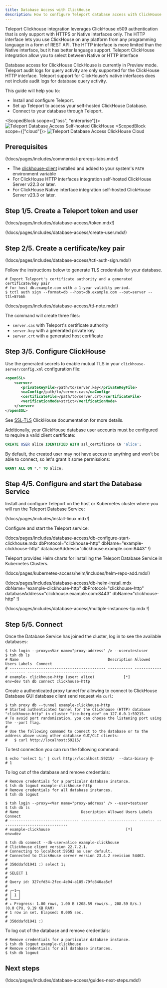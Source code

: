 ```yaml
---
title: Database Access with ClickHouse
description: How to configure Teleport database access with ClickHouse.
---
```


Teleport Clickhouse integration leverages  ClickHouse x509 authentication that is only support
with  HTTPS or Native interfaces only.
The HTTP interface lets you use ClickHouse on any platform from any programming language in a form of REST API.
The HTTP interface is more limited than the Native interface, but it has better language support.
Teleport ClickHouse integration allow you to select between Native or HTTP interface

<Admonition type="warning" title="Preview">
 Database access for ClickHouse ClickHouse is currently in Preview mode.
 Teleport audit logs for query activity are only supported for the ClickHouse HTTP interface.
 Teleport support for ClickHouse's native interfaces does not include audit logs for database query activity.
</Admonition>

This guide will help you to:

- Install and configure Teleport.
- Set up Teleport to access your self-hosted ClickHouse Database.
- Connect to your database through Teleport.

<ScopedBlock scope={["oss", "enterprise"]}>
![Teleport Database Access Self-hosted ClickHouse](../../../img/database-access/guides/clickhouse_selfhosted_selfhosted.png)
</ScopedBlock>
<ScopedBlock scope={["cloud"]}>
![Teleport Database Access ClickHouse Cloud](../../../img/database-access/guides/clickhouse_selfhosted_cloud.png)
</ScopedBlock>

## Prerequisites

(!docs/pages/includes/commercial-prereqs-tabs.mdx!)

- The [clickhouse-client](https://clickhouse.com/docs/en/interfaces/cli) installed and added to your system's `PATH` environment variable
- For ClickHouse HTTP interfaces integration self-hosted ClickHouse Server v22.3 or later.
- For ClickHouse Native interface integration self-hosted ClickHouse Server v23.3 or later.



## Step 1/5. Create a Teleport token and user

(!docs/pages/includes/database-access/token.mdx!)

(!docs/pages/includes/database-access/create-user.mdx!)

## Step 2/5. Create a certificate/key pair

(!docs/pages/includes/database-access/tctl-auth-sign.mdx!)

Follow the instructions below to generate TLS credentials for your database.

```code
# Export Teleport's certificate authority and a generated certificate/key pair
# for host db.example.com with a 1-year validity period.
$ tctl auth sign --format=db --host=db.example.com --out=server --ttl=8766h
```

(!docs/pages/includes/database-access/ttl-note.mdx!)

The command will create three files:

- `server.cas` with Teleport's certificate authority
- `server.key` with a generated private key
- `server.crt` with a generated host certificate

## Step 3/5. Configure ClickHouse

Use the generated secrets to enable mutual TLS in your `clickhouse-server/config.xml` configuration file:

```xml
<openSSL>
    <server>
       <privateKeyFile>/path/to/server.key</privateKeyFile>
       <caConfig>/path/to/server.cas</caConfig>
       <certificateFile>/path/to/server.crt</certificateFile>
       <verificationMode>strict</verificationMode>
    </server>
</openSSL>
```

See [SSL-TLS](https://clickhouse.com/docs/en/guides/sre/configuring-ssl) ClickHouse documentation for more details.

Additionally, your ClickHouse database user accounts must be configured to require a valid client certificate:

```sql
CREATE USER alice IDENTIFIED WITH ssl_certificate CN 'alice';
```

By default, the created user may not have access to anything and won't be able to connect, so let's grant it some permissions:

```sql
GRANT ALL ON *.* TO alice;
```

## Step 4/5. Configure and start the Database Service
Install and configure Teleport on the host or Kubernetes cluster where you will run the Teleport Database Service:

<Tabs>
<TabItem label="Linux Server">

(!docs/pages/includes/install-linux.mdx!)

Configure and start the Teleport service:


(!docs/pages/includes/database-access/db-configure-start-clickhouse.mdx dbProtocol="clickhouse-http" dbName="example-clickhouse-http" databaseAddress="clickhouse.example.com:8443" !)

</TabItem>
<TabItem label="Kubernetes Cluster">
  Teleport provides Helm charts for installing the Teleport Database Service in Kubernetes Clusters.

  (!docs/pages/kubernetes-access/helm/includes/helm-repo-add.mdx!)

  (!docs/pages/includes/database-access/db-helm-install.mdx dbName="example-clickhouse-http" dbProtocol="clickhouse-http" databaseAddress="clickhouse.example.com:8443" dbName="clickhouse-http" !)

</TabItem>
</Tabs>

(!docs/pages/includes/database-access/multiple-instances-tip.mdx !)

## Step 5/5. Connect

Once the Database Service has joined the cluster, log in to see the available
databases:


<Tabs>
  <TabItem label="ClickHouse HTTP Protocol">

```code
$ tsh login --proxy=<Var name="proxy-address" /> --user=testuser
$ tsh db ls
# Name                                        Description Allowed Users Labels  Connect
# ------------------------------------------- ----------- ------------- ------- ------------------------------
# example- clickhouse-http (user: alice)             [*]           env=dev tsh db connect clickhouse-http
```

Create a authenticated proxy tunnel for allowing to connect to ClickHouse Database GUI database client send request via `curl`:

```code
$ tsh proxy db --tunnel example-clickhouse-http
# Started authenticated tunnel for the Clickhouse (HTTP) database "clickhouse-http" in cluster "ice-berg.dev" on 127.0.0.1:59215.
# To avoid port randomization, you can choose the listening port using the --port flag.
#
# Use the following command to connect to the database or to the address above using other database GUI/CLI clients:
#   $ curl http://localhost:59215/
```

To test connection you can run the following command:

```code
$ echo 'select 1;' | curl http://localhost:59215/  --data-binary @-
# 1
```

To log out of the database and remove credentials:

```code
# Remove credentials for a particular database instance.
$ tsh db logout example-clickhouse-http
# Remove credentials for all database instances.
$ tsh db logout
```

  </TabItem>
  <TabItem label="ClickHouse Native Protocol">

```code
$ tsh login --proxy=<Var name="proxy-address" /> --user=testuser
$ tsh db ls
# Name                            Description Allowed Users Labels  Connect
# ------------------------------- ----------- ------------- ------- ------------------------------
# example-clickhouse                                  [*]           env=dev
```

```code
$ tsh db connect --db-user=alice example-clickhouse
# ClickHouse client version 22.7.2.1.
# Connecting to localhost:59502 as user default.
# Connected to ClickHouse server version 23.4.2 revision 54462.
#
# 350ddafd1941 :) select 1;
#
# SELECT 1
#
# Query id: 327cfd34-2fec-4e04-a185-79fc840aa5cf
#
# ┌─1─┐
# │ 1 │
# └───┘
# ↓ Progress: 1.00 rows, 1.00 B (208.59 rows/s., 208.59 B/s.)                                                                                                                                                            (0.0 CPU, 9.19 KB RAM)
# 1 row in set. Elapsed: 0.005 sec.
#
# 350ddafd1941 :)
```

To log out of the database and remove credentials:

```code
# Remove credentials for a particular database instance.
$ tsh db logout example-clickhouse
# Remove credentials for all database instances.
$ tsh db logout
```

  </TabItem>
</Tabs>

## Next steps

(!docs/pages/includes/database-access/guides-next-steps.mdx!)
